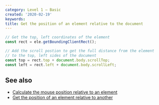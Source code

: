 ```yaml
---
category: Level 1 — Basic
created: '2020-02-19'
keywords:
title: Get the position of an element relative to the document
---
```


```js
// Get the top, left coordinates of the element
const rect = ele.getBoundingClientRect();

// Add the scroll postion to get the full distance from the element
// to the top, left sides of the document
const top = rect.top + document.body.scrollTop;
const left = rect.left + document.body.scrollLeft;
```

## See also

-   [Calculate the mouse position relative to an element](https://phuoc.ng/collection/html-dom/calculate-the-mouse-position-relative-to-an-element/)
-   [Get the position of an element relative to another](https://phuoc.ng/collection/html-dom/get-the-position-of-an-element-relative-to-another/)
